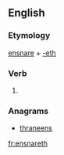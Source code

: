 ==English==

===Etymology===
[[ensnare]] + [[-eth]]

===Verb===
{{head|en|verb form}}

# {{en-archaic third-person singular of|ensnare}}

===Anagrams===
* [[thraneens#English|thraneens]]

[[fr:ensnareth]]